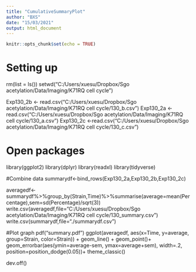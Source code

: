 ```yaml
---
title: "CumulativeSummaryPlot"
author: "BXS"
date: "15/03/2021"
output: html_document
---
```


```r
knitr::opts_chunk$set(echo = TRUE)
```
# Setting up
rm(list = ls())
setwd("C:/Users/xuesu/Dropbox/Sgo acetylation/Data/Imaging/K71RQ cell cycle")

Exp130_2b <- read.csv("C:/Users/xuesu/Dropbox/Sgo acetylation/Data/Imaging/K71RQ cell cycle/130_b.csv")
Exp130_2a <- read.csv("C:/Users/xuesu/Dropbox/Sgo acetylation/Data/Imaging/K71RQ cell cycle/130_a.csv")
Exp130_2c <-read.csv("C:/Users/xuesu/Dropbox/Sgo acetylation/Data/Imaging/K71RQ cell cycle/130_c.csv")
        
# Open packages
library(ggplot2)
library(dplyr)
library(readxl)
library(tidyverse)

#Combine data
summarydf<-bind_rows(Exp130_2a,Exp130_2b,Exp130_2c)

averagedf<-summarydf%>%group_by(Strain,Time)%>%summarise(average=mean(Percentage),sem=sd(Percentage)/sqrt(3))
write.csv(averagedf,file="C:/Users/xuesu/Dropbox/Sgo acetylation/Data/Imaging/K71RQ cell cycle/130_summary.csv")
write.csv(summarydf,file="./summarydf.csv")

#Plot graph
pdf("summary.pdf")
ggplot(averagedf, aes(x=Time, y=average, group=Strain, color=Strain)) + 
        geom_line() +
        geom_point()+
        geom_errorbar(aes(ymin=average-sem, ymax=average+sem), width=.2,
                      position=position_dodge(0.05))+
                              theme_classic()

dev.off()